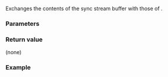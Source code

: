 {{cpp/io/basic_syncbuf/title|swap}}
{{cpp/io/basic_syncbuf/navbar}}
{{dcl begin}}
{{dcl | 1=
void swap( basic_syncbuf&amp; other );
}}
{{dcl end}}

Exchanges the contents of the sync stream buffer with those of {{tt|other}}. 

===Parameters===
{{par begin}}
{{par | other | sync stream buffer to exchange contents with}}
{{par end}}

===Return value===
(none)

===Example===
{{example|
 | code=
 | output=
}}

{{langlinks|es|ja|zh}}